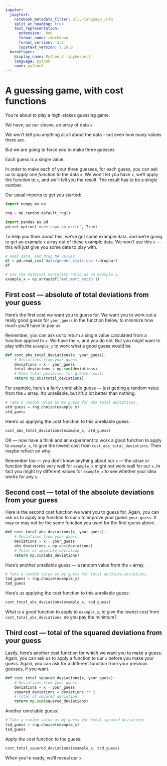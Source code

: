 ```yaml
---
jupyter:
  jupytext:
    notebook_metadata_filter: all,-language_info
    split_at_heading: true
    text_representation:
      extension: .Rmd
      format_name: rmarkdown
      format_version: '1.2'
      jupytext_version: 1.16.0
  kernelspec:
    display_name: Python 3 (ipykernel)
    language: python
    name: python3
---
```


# A guessing game, with cost functions

You're about to play a high-stakes guessing game.

We have, up our sleeve, an array of data `x`.

We won't tell you anything at all about the data - not even how many values
there are.

But we are going to force you to make three guesses.

Each guess is a single value.

In order to make each of your three guesses, for each guess, you can ask us to
apply one *function* to the data `x`.   We won't let you have `x`, we'll apply
the function to `x`, and we'll tell you the result.  The result has to be
a single number.

Our usual imports to get you started:

```python
import numpy as np

rng = np.random.default_rng()

import pandas as pd
pd.set_option('mode.copy_on_write', True)
```

To help you think about this, we've got some example data, and we're going to
get an example `x` array out of these example data.  We won't use this `x`
— this will just give you some data to play with.

```python
# Read data, and drop NA values.
df = pd.read_csv('data/gender_stats.csv').dropna()
df
```

```python
# Use the maternal mortality ratio as an example x.
example_x = np.array(df['mat_mort_ratio'])
```

## First cost — absolute of total deviations from your guess

Here's the first cost we want you to guess for.   We want you to work out a really good guess for `your_guess` in the function below, to minimize how much you'll have to pay us.

Remember, you can ask us to return a single value calculated from a function applied to `x`.  We have the `x`, and you do not.  But you might want to play with the `example_x` to work what a good guess would be.

```python
def cost_abs_total_deviations(x, your_guess):
    # Deviations from your guess.
    deviations = x - your_guess
    total_deviations = np.sum(deviations)
    # Make total positive, for greater cost!
    return np.abs(total_deviations)
```

For example, here's a fairly unreliable guess — just getting a random value from the `x` array.  It's unreliable, but it's a lot better than nothing.

```python
# Take a random value as my guess for abs total deviations.
atd_guess = rng.choice(example_x)
atd_guess
```

Here's us applying the cost function to this unreliable guess:

```python
cost_abs_total_deviations(example_x, atd_guess)
```

OK — now have a think and an experiment to work a good function to apply to `example_x`, to give the lowest cost from `cost_abs_total_deviations`.  Then maybe reflect on why.

Remember too — you don't know anything about our `x` — the value or function
that works very well for `example_x` might not work well for our `x`.  In fact
you might try different values for `example_x` to see whether your idea works
for any `x`.


## Second cost — total of the absolute deviations from your guess


Here is the second cost function we want you to guess for.  Again, you can ask
us to apply any function to our `x` to improve your guess `your_guess`.  It may
or may not be the same function you used for the first guess above.

```python
def cost_total_abs_deviations(x, your_guess):
    # Deviations from your guess.
    deviations = x - your_guess
    abs_deviations = np.abs(deviations)
    # Total of absolute deviation
    return np.sum(abs_deviations)
```

Here's another unreliable guess — a random value from the `x` array.

```python
# Take a random value as my guess for total absolute deviations.
tad_guess = rng.choice(example_x)
tad_guess
```

Here's us applying the cost function to this unreliable guess:

```python
cost_total_abs_deviations(example_x, tad_guess)
```

What is a good function to apply to `example_x`, to give the lowest cost from
`cost_total_abs_deviations`, so you pay the minimum?


## Third cost — total of the squared deviations from your guess


Lastly, here's another cost function for which we want you to make a guess.  Again, you can ask us to apply a function to our `x` before you make your guess.  Again, you can ask for a different function from your previous guesses, if you want.


```python
def cost_total_squared_deviations(x, your_guess):
    # Deviations from your guess.
    deviations = x - your_guess
    squared_deviations = deviations ** 2
    # Total of squared deviation
    return np.sum(squared_deviations)
```

Another unreliable guess:

```python
# Take a random value as my guess for total squared deviations.
tsd_guess = rng.choice(example_x)
tsd_guess
```

Apply the cost function to the guess:

```python
cost_total_squared_deviations(example_x, tsd_guess)
```

When you're ready, we'll reveal our `x`.
